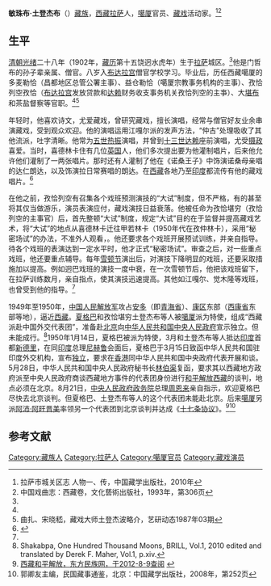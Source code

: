 '''敏珠布·土登杰布'''（{{bd|1902年||1973年|}}）[[藏族|藏族]]，[[西藏|西藏]][[拉萨|拉萨]]人，[[噶厦|噶厦]]官员、[[藏戏|藏戏]]活动家。<ref name=lscg>拉萨市城关区志 人物一、传，中国藏学出版社，2010年</ref><ref name=zgxqz>中国戏曲志：西藏卷，文化兿術出版社，1993年，第306页</ref>

==生平==
[[清朝|清朝]][[光绪|光绪]]二十八年（1902年，[[藏历|藏历]]第十五饶迥水虎年）生于[[拉萨|拉萨]]城区。<ref name=lscg/>他是门哲布的孙子辈亲属、僧官。八岁入[[布达拉宫|布达拉宫]]僧官学校学习。毕业后，历任西藏噶厦的多麦勒恰（昌都地区总管公署主事）、益仓勒恰（噶厦宗教事务机构的主事）、孜恰列空孜恰（[[布达拉宫|布达拉宫]]发放贷款和[[达赖|达赖]]财务收支事务机关孜恰列空的主亊）、大[[堪布|堪布]]和茶盐督察等官职。<ref name=zgxqz/><ref>曲扎、宋晓嵇，藏戏大师土登杰波略介，艺研动态1987年03期</ref>

年轻时，他喜欢诗文，尤爱藏戏，曾研究藏戏，擅长演唱，经常与僧官好友业余串演藏戏，受到观众欢迎。他的演唱运用江嘎尔派的发声方法，“仲古”处理吸收了其他流派，吐字清晰。他常为[[五世热振|五世热振]]演唱，并曾到[[十三世达赖|十三世达赖]]座前演唱，尤受[[西藏摄政|摄政]]喜爱。当时，喜德林卡住有几位[[英国|英国]]人，他们多次提出要为他灌制唱片，后来他允许他们灌制了一两张唱片。那时还有人灌制了他在《诺桑王子》中饰演诺桑母亲唱的达仁朗达，以及饰演拉日常赛唱的朗达。在[[西藏|西藏]]各地乃至[[印度|印度]]都流传有他的藏戏唱片。<ref name=zgzzwt>{{Cite web |url=http://www.tibet3.com/wenxue/content/2009-10/22/content_98374.htm |title=藏戏历史上著名的演艺家，中国藏族网通，2009-10-22 |accessdate=2015-03-17 |archive-date=2015-04-02 |archive-url=https://web.archive.org/web/20150402103401/http://www.tibet3.com/wenxue/content/2009-10/22/content_98374.htm |dead-url=no }}</ref>

在他之前，孜恰列空有召集各个戏班预测演技的“大试”制度，但不严格，有的甚至将其仅当做游乐，演员表演应付，藏戏演技日益衰落。他被任命为孜恰堪穷（孜恰列空的主事官）后，首先整顿“大试”制度，规定“大试”目的在于监督并提高藏戏艺术，将“大试”的地点从喜德林卡迁往甲若林卡（1950年代在孜仲林卡），采用“秘密场试”的办法，不准外人观看，。他还要求各个戏班开展预试训练，并亲自指导。待各个戏班的表演达到一定水平时，他才正式“秘密场试”。审查之后，对一些重点戏班，他还要重点辅导。每年[[雪顿节|雪顿节]]演出后，对演技下降明显的戏班，还要采取措施加以提高。例如迥巴戏班的演技一度中衰，在一次雪顿节后，他把该戏班留下，在拉萨训练数月，亲自指点，使其演技迅速提高。其他如江嘎尔、觉木隆等戏班，也曾受到他的指导。<ref name=zgzzwt/>

1949年至1950年，[[中国人民解放军|中国人民解放军]]攻占[[安多|安多]]（即[[青海省|青海省]]）、[[康区|康区]]东部（[[西康省|西康省]]东部等地），逼近[[西藏|西藏]]。[[夏格巴|夏格巴]]和孜恰堪穷土登杰布等人被[[噶厦|噶厦]]派为特使，组成“西藏派赴中国外交代表团”，准备赴[[北京|北京]]向[[中华人民共和国中央人民政府_(1949年－1954年)|中华人民共和国中央人民政府]]宣示独立。但未能成行。<ref>Shakabpa, One Hundred Thousand Moons, BRILL, Vol.1, 2010 edited and translated by Derek F. Maher, Vol.1, p.xiv.</ref>1950年1月14日，夏格巴被派为特使，3月和土登杰布等人抵达[[印度|印度]]首都[[新德里|新德里]]，在同[[印度|印度]]总理[[尼赫鲁|尼赫鲁]]会面后，夏格巴于3月15日致函中华人民共和国驻印度外交机构，宣布[[藏独|独立]]，要求在[[香港|香港]]同中华人民共和国中央政府代表开展和谈。5月28日，中华人民共和国中央人民政府秘书长[[林伯渠|林伯渠]]复函，要求其以西藏地方政府派至中央人民政府商谈西藏地方事件的代表团身份进行[[西藏和平解放|和平解放西藏]]的谈判，地点必须在北京。8月21日，[[中央人民政府政务院|中央人民政府政务院]]总理[[周恩来|周恩来]]亲自指示，欢迎夏格巴尽快去北京谈判。但夏格巴、土登杰布等人的这个代表团未能赴北京。后来[[噶厦|噶厦]]另派[[阿沛·阿旺晋美|阿沛·阿旺晋美]]率领另一个代表团到北京谈判并达成《[[十七条协议|十七条协议]]》。<ref>[http://www.e56.com.cn/xizhang50/histroy/xizhang3.htm 西藏和平解放，东方民族网，于2012-8-9查阅] {{webarchive|url=https://web.archive.org/web/20070926215249/http://www.e56.com.cn/xizhang50/histroy/xizhang3.htm |date=2007-09-26 }}</ref><ref>郭卿友主编，民国藏事通鉴，北京：中国藏学出版社，2008年，第252页</ref>

==参考文献==
{{reflist}}

[[Category:藏族人|Category:藏族人]]
[[Category:拉萨人|Category:拉萨人]]
[[Category:噶厦官员|Category:噶厦官员]]
[[Category:藏戏演员|Category:藏戏演员]]